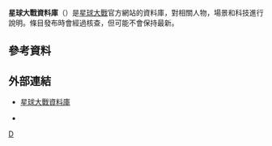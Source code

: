 {{noteTA
|T=zh-hans:星球大战资料库;zh-hant:星球大戰資料庫;zh-tw:星際大戰資料庫;
|G1=星球大戰
}}

'''星球大戰資料庫'''（{{lang-en|Star Wars Databank}}）是[[星球大戰|星球大戰]]官方網站的資料庫，對相關人物，場景和科技進行說明。條目發布時會經過核查，但可能不會保持最新。

== 參考資料 ==

== 外部連結 ==
*{{en}}[http://www.starwars.com/databank/ 星球大戰資料庫] {{Wayback|url=http://www.starwars.com/databank/ |date=20210323181337 }}
*{{en}}{{sww|Databank}}

{{Star Wars}}

[[Category:星際大戰|D]]

{{StarWars-stub}}